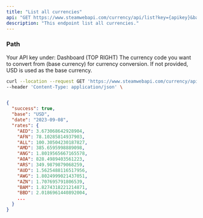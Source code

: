 ```yaml
---
title: "List all currencies"
api: "GET https://www.steamwebapi.com/currency/api/list?key={apikey}&base={base}"
description: "This endpoint list all currencies."
---
```


### Path

<ParamField path="apikey" type="string" required="true">
  Your API key under: Dashboard (TOP RIGHT)
</ParamField>

<ParamField path="base" type="object" default="USD">
  The currency code you want to convert from (base currency) for currency conversion. If not provided, USD is used as the base currency.
</ParamField>

<RequestExample>

```bash Example Request
curl --location --request GET 'https://www.steamwebapi.com/currency/api/list?key=$YOUR_API_KEY&base=$BASE' \
--header 'Content-Type: application/json' \
```
</RequestExample>

<ResponseExample>

```json Response

{
  "success": true,
  "base": "USD",
  "date": "2023-09-08",
  "rates": {
    "AED": 3.673068642928904,
    "AFN": 78.10285814937903,
    "ALL": 100.30504230187827,
    "AMD": 385.6595998889098,
    "ANG": 1.8019565667165578,
    "AOA": 828.4989403561223,
    "ARS": 349.9879879068259,
    "AUD": 1.5625488116517956,
    "AWG": 1.8024999021437051,
    "AZN": 1.707695791806539,
    "BAM": 1.8274318221214871,
    "BBD": 2.0186961440892004,
    ...
  }
}
```

</ResponseExample>
